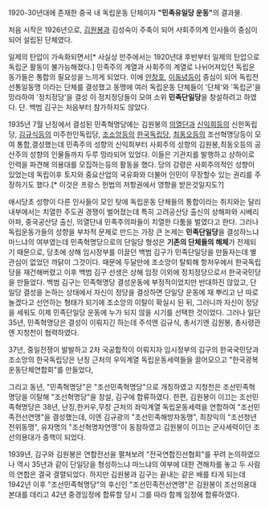 1920-30년대에 존재한 중국 내 독립운동 단체이자 '''"민족유일당 운동"'''의 결과물.

처음 시작은 1926년으로, [[김원봉]]과 김성숙이 주축이 되어 사회주의계 인사들이 중심이 되어 설립된 단체였다.

일제의 탄압이 가속화되면서[* 사실상 만주에서는 1920년대 후반부터 일제의 탄압으로 독립군 활동이 불가능해졌다.] 민족주의 계열과 사회주의 계열로 나뉘어져있던 독립운동가들은 통합의 필요성을 느끼게 되었다. 이에 [[안창호]], [[이동녕]]등이 중심이 되어 독립전선통일동맹 이라는 단체를 결성했고 동맹에 여러 독립운동 단체들이 '단체'와 '독립군'을 망라하여 '정치정당'을 결성 이 정치정당들이 모여 소위 '''민족단일당'''을 창설하려고 하였다. 단. 백범 김구는 처음부터 참가하지도 않았다.

1935년 7월 난징에서 결성된 민족혁명당에는 김원봉의 [[의열단]]과 [[신익희]]등의 신한독립당, [[김규식]]등의 미주한인독립당, [[조소앙]]등의 [[한국독립당]], [[최동오]]등의 조선혁명당등이 모여 통합,결성했는데 민족주의 성향의 신익희부터 사회주의 성향의 김원봉,최동오등의 공산주의 성향의 인물들까지 두루 망라되어 있었다. 이들은 기관지를 발행하고 상하이로 인력을 파견해 의용대를 모집하는등의 활동을 했다. 당의 강령은 사회주의적인 성향이 있었는데 독립이후 토지와 중요산업의 국유화와 더불어 인민이 무장할수 있는 권리를 주장하기도 했다.[* 이것은 프랑스 헌법의 저항권에서 영향을 받은것일지도?]

애시당초 성향이 다른 인사들이 모인 탓에 독립운동 단체들의 통합이라는 취지와는 달리 내부에서는 치열한 주도권 경쟁이 벌어졌는데 특히 고려공산당 출신의 상해파와 시베리아파, 중국공산당 출신, 의열단내 민족주의파들이 치열한 다툼을 벌였다고 한다. 그러나 독립운동가들의 성향을 부차적 문제로 만드는 가장 큰 논제는 '''민족단일당'''을 결성하느냐 마느냐의 여부였는데 민족혁명당으로의 단일당 형성은 '''기존의 단체들의 해체'''가 전제되기 때문으로, 당초에 상해 임시정부를 이끌던 백범 김구가 민족단일당을 만들자는데 별 관심이 없었던 까닭이 그것이다. 때문에 두달만에 조소앙이 탈퇴해 항저우에서 한국독립당을 재건해버렸고 이후 백범 김구 선생은 상해 임정 이외에 정치정당으로서 한국국민당을 만들었다. 백범 김구는 민족혁명당 결성운동에 부정적이었지만 반대하진 않았고, 단일당 결성을 논하는 상태에서 자신이 정당을 결성하면 단일당 운동에 재 뿌리고 난 따로 놀겠다고 선언하는 형태가 되기에 조소앙의 이탈이 확실시 된 뒤, 그러니까 자신이 정당을 세워도 이제 민족단일당 운동에 누가 되지 않을 시기를 선택한 것이었다. 그러나 일단 35년, 민족혁명당은 결성이 이뤄지긴 하는데 주석엔 김규식, 총서기엔 김원봉, 총사령관엔 지청천이 협력하였다.

37년, 중일전쟁이 발발하고 2차 국공합작이 이뤄지자 임시정부의 김구의 한국국민당과 조소앙의 한국독립당은 난징 근처의 우익계열 독립운동세력들을 끌어모으고 "한국광복운동단체연합회"를 만들었다,

그리고 동년, "민족혁명당"은 "조선민족혁명당"으로 개칭하였고 지청천은 조선민족혁명당을 이탈해 "조선혁명당"을 창설, 김구에 합류하였다. 한편, 김원봉이 이끄는 조선민족혁명당은 38년, 난징,한커우,무창 근처의 좌익계열 독립운동세력을 연합하여 "조선민족전선연맹"을 결성했는데, 이엔 김규광의 "조선민족해방자동맹", 최창익의 "조선청년전위동맹", 유자명의 "조선혁명자연맹"이 동참하였고 김원봉이 이끄는 군사세력이던 조선의용대가 중핵이 되었다.

1939년, 김구와 김원봉은 연합전선을 펼쳐보려 "전국연합진선협회"를 꾸려 논의하였으나 역시 35년과 같이 단일당을 형성하느냐 마느냐의 여부에 대한 견해차를 놓고 두 사람의 연합은 결국 결렬되었다. 하지만 김원봉과 김구는 끝내는 같은 배를 타게 되는데 1942년 이후 "조선민족혁명당"의 후신인 "조선민족전선연맹"은 김원봉이 조선의용대 본대를 데리고 42년 중경임정에 합류할 당시 그를 따라 함께 임정에 합류하였다.
